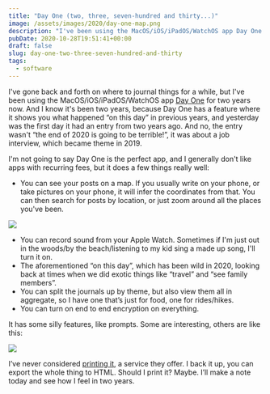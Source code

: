 ```yaml
---
title: "Day One (two, three, seven-hundred and thirty...)"
image: /assets/images/2020/day-one-map.png
description: "I've been using the MacOS/iOS/iPadOS/WatchOS app Day One for two years now. And I know it's been two years, because Day One has a feature where it shows you what happened “on this day” in previous years, and yesterday was the first day it had an entry from two years ago."
pubDate: 2020-10-28T19:51:41+00:00
draft: false
slug: day-one-two-three-seven-hundred-and-thirty
tags:
  - software
---
```


I've gone back and forth on where to journal things for a while, but I've been using the MacOS/iOS/iPadOS/WatchOS app [Day One](https://dayoneapp.com) for two years now. And I know it's been two years, because Day One has a feature where it shows you what happened “on this day” in previous years, and yesterday was the first day it had an entry from two years ago. And no, the entry wasn't “the end of 2020 is going to be terrible!”, it was about a job interview, which became theme in 2019.

I'm not going to say Day One is the perfect app, and I generally don't like apps with recurring fees, but it does a few things really well:

- You can see your posts on a map. If you usually write on your phone, or take pictures on your phone, it will infer the coordinates from that. You can then search for posts by location, or just zoom around all the places you've been.

![](/assets/images/2020/day-one-map.png)

- You can record sound from your Apple Watch. Sometimes if I'm just out in the woods/by the beach/listening to my kid sing a made up song, I'll turn it on.
- The aforementioned “on this day”, which has been wild in 2020, looking back at times when we did exotic things like “travel” and “see family members”.
- You can split the journals up by theme, but also view them all in aggregate, so I have one that’s just for food, one for rides/hikes.
- You can turn on end to end encryption on everything.

It has some silly features, like prompts. Some are interesting, others are like this:

![](/assets/images/2020/day-one-prompt.png)

I’ve never considered [printing it](https://help.dayoneapp.com/en/articles/769055-book-printing), a service they offer. I back it up, you can export the whole thing to HTML. Should I print it? Maybe. I’ll make a note today and see how I feel in two years.
